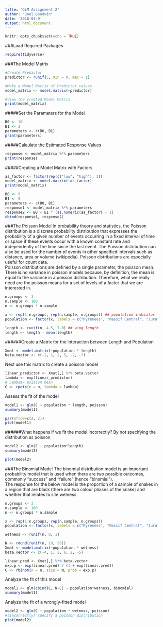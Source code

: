 ```yaml
---
title: "GLM Assignment 2"
author: "Joel Goodwin"
date: '2018-03-9'
output: html_document
---
```


```r
knitr::opts_chunk$set(echo = TRUE)
```
###Load Required Packages
```r
require(tidyverse)
```

###The Model Matrix
```r
#Create Predictor
predictor <- runif(5, min = 0, max = 1)

#Make a Model Matrix of Predictor values
model_matrix <- model.matrix(~predictor)

#View the created Model Matrix
print(model_matrix)
```

#####Set the Parameters for the Model
```r
B0 <- 10
B1 <- 2
parameters <- c(B0, B1)
print(parameters)
```

#####Calaulate the Estimated Response Values
```r
response <- model_matrix %*% parameters
print(response)
```

#####Creating a Model Matrix with Factors
```r
as_factor <- factor(rep(c("low", "high"), 2))
model_matrix <- model.matrix(~as_factor)
print(model_matrix)
```

```r
B0 <- 5
B1 <- 5
parameters <- c(B0, B1)
response1 <- model_matrix %*% parameters
response2 <- B0 + B1 * (as.numeric(as_factor) - 1)
cbind(response1, response2)
```

###The Poisson Model
In probability theory and statistics, the Poisson distribution is a discrete probability distribution that expresses the probability of a given number of events occurring in a fixed interval of time or space if these events occur with a known constant rate and independently of the time since the last event. The Poisson distribution can also be used for the number of events in other specified intervals such as distance, area or volume (wikipedia). Poisson distributions are especially useful for count data.       
Poisson distributions are defined by a single parameter, the poisson mean. There is no variance in poisson models because, by definition, the mean is equal to the variance in a poisson distribution. Therefore, what we really need are the poisson means for a set of levels of a factor that we are interested in.      

```r
n.groups <- 3
n.sample <- 100
n <- n.groups * n.sample

x <- rep(1:n.groups, rep(n.sample, n.groups)) ## population indicator
population <- factor(x, labels = c("Pyrenees", "Massif Central", "Jura"))

length <- runif(n, 4.5, 7.0) ## wing length
length <- length - mean(length)

```

######Create a Matrix for the Interaction between Length and Population
```r
Xmat <- model.matrix(~population * length)
beta.vector <- c(-2, 1, 2, 5, -2, -7)
```

Next use this matrix to create a poisson model
```r
linear_predictor <- Xmat[,] %*% beta.vector
lambda <- exp(linear_predictor) 
# Lambda= poisson mean
C <- rpois(n = n, lambda = lambda)
```

Assess the fit of the model
```r
model1 <- glm(C ~ population * length, poisson)
summary(model1)
```

```r
par(mfrow=c(2, 2))
plot(model1)
```

######What happens if we fit the model incorrectly?
By not specifying the distribution as poisson
```r
model2 <- glm(C ~ population*length)
summary(model2)
```

```r
plot(model2)
```

###The Binomial Model
The binomial distribution model is an important probability model that is used when there are two possible outcomes, commonly "success" and "failure" (hence "binomial").    
The response for the below model is the proportion of a sample of snakes in a region that are black (there are two colour phases of the snake) and whether that relates to site wetness.
```r
n.groups <- 3
n.sample <- 100
n <- n.groups * n.sample

x <- rep(1:n.groups, rep(n.sample, n.groups))
population <- factor(x, labels = c("Pyrenees", "Massif Central", "Jura"))

wetness <- runif(n, 0, 1)

```
```r
N <- round(runif(n, 10, 50))
Xmat <- model.matrix(~population * wetness)
beta.vector <- c(-4, 1, 2, 6, 2, -5)
```
```r
linear.pred <- Xmat[,] %*% beta.vector
exp.p <- exp(linear.pred) / (1 + exp(linear.pred))
C <- rbinom(n = n, size = N, prob = exp.p)
```

Analyze the fit of this model 
```r
model1 <- glm(cbind(C, N-C) ~ population*wetness, binomial)
summary(model1)
```

Analyze the fit of a wrongly-fitted model
```r
model2 <- glm(C ~ population * wetness, poisson)
#(Incorrectly) specify a poisson distribution
plot(model2)
```

